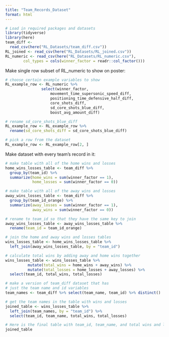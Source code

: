 ```yaml
---
title: "Team_Records_Dataset"
format: html
---
```


```r
# Load in required packages and datasets
library(tidyverse)
library(here)
team_diff <- 
  read_csv(here("RL_Datasets/team_diff.csv"))
RL_joined <- read_csv(here("RL_Datasets/RL_joined.csv"))
RL_numeric <- read_csv(here("RL_Datasets/RL_numeric.csv"), 
        col_types = cols(winner_factor = readr::col_factor()))

```

Make single row subset of RL_numeric to show on poster:
```r
# choose certain example variables to show
RL_example_row <- RL_numeric %>%
                select(winner_factor,
                    movement_time_supersonic_speed_diff,
                    positioning_time_defensive_half_diff,
                    core_shots_diff,
                    sd_core_shots_blue_diff,
                    boost_avg_amount_diff) 

# rename sd_core_shots_blue_diff
RL_example_row <- RL_example_row %>% 
  rename(sd_core_shots_diff = sd_core_shots_blue_diff)

# pick a row from the dataset
RL_example_row <- RL_example_row[2, ]

```


Make dataset with every team's record in it:
```r
# make table with all of the home wins and losses
home_wins_losses_table <- team_diff %>%
  group_by(team_id) %>%
  summarize(home_wins = sum(winner_factor == 1),
            home_losses = sum(winner_factor == 0)) 

# make table with all of the away wins and losses
away_wins_losses_table <- team_diff %>%
  group_by(team_id_orange) %>% 
  summarize(away_losses = sum(winner_factor == 1),
            away_wins = sum(winner_factor == 0))

# rename to team_id so that they have the same key to join
away_wins_losses_table <- away_wins_losses_table %>% 
  rename(team_id = team_id_orange)

# join the home and away wins and losses tables
wins_losses_table <- home_wins_losses_table %>%
  left_join(away_wins_losses_table, by = "team_id")

# calculate total wins by adding away and home wins together
wins_losses_table <- wins_losses_table %>%
          mutate(total_wins = home_wins + away_wins) %>%
          mutate(total_losses = home_losses + away_losses) %>%
  select(team_id, total_wins, total_losses)

# make a version of team_diff dataset that has 
# just the team name and id variables
team_names <- team_diff %>% select(team_name, team_id) %>% distinct()

# get the team names in the table with wins and losses
joined_table <- wins_losses_table %>%
  left_join(team_names, by = "team_id") %>%
  select(team_id, team_name, total_wins, total_losses)

# Here is the final table with team_id, team_name, and total wins and losses
joined_table

```






